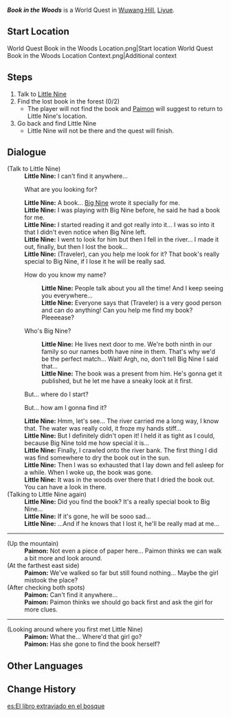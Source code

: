 {{Quest Infobox
|id            = 21015
|image         = World Quest Book in the Woods.png
|type          = World
|region        = Liyue
|area          = Bishui Plain
|subarea       = Wuwang Hill
|startLocation = [[Wuwang Hill]], [[Liyue]]
|exp           = 100
|primogems     = 20
|rep           = Liyue
|repAmt        = 20
|repOrder      = 179
|other         = {{Card|Adventurer's Experience|2}}
|characters    = Little Nine; Paimon; Traveler
}}
'''''Book in the Woods''''' is a World Quest in [[Wuwang Hill]], [[Liyue]].

==Start Location==
<gallery>
World Quest Book in the Woods Location.png|Start location
World Quest Book in the Woods Location Context.png|Additional context
</gallery>

==Steps==
# Talk to [[Little Nine]]
# Find the lost book in the forest (0/2)
#* The player will not find the book and [[Paimon]] will suggest to return to Little Nine's location.
# Go back and find Little Nine
#* Little Nine will not be there and the quest will finish.

==Dialogue==
{{Quest Description|A [[Little Nine|little girl]] is hoping you'll play a game with her...}}
{{Dialogue start}}
;(Talk to Little Nine)
:'''Little Nine:''' I can't find it anywhere...
:{{DIcon}} What are you looking for?
:'''Little Nine:''' A book... [[Chang the Ninth|Big Nine]] wrote it specially for me.
:'''Little Nine:''' I was playing with Big Nine before, he said he had a book for me.
:'''Little Nine:''' I started reading it and got really into it... I was so into it that I didn't even notice when Big Nine left.
:'''Little Nine:''' I went to look for him but then I fell in the river... I made it out, finally, but then I lost the book...
:'''Little Nine:''' (Traveler), can you help me look for it? That book's really special to Big Nine, if I lose it he will be really sad.
:{{DIcon}} How do you know my name?
::'''Little Nine:''' People talk about you all the time! And I keep seeing you everywhere...
::'''Little Nine:''' Everyone says that (Traveler) is a very good person and can do anything! Can you help me find my book? Pleeeease?
:{{DIcon}} Who's Big Nine?
::'''Little Nine:''' He lives next door to me. We're both ninth in our family so our names both have nine in them. That's why we'd be the perfect match... Wait! Argh, no, don't tell Big Nine I said that...
::'''Little Nine:''' The book was a present from him. He's gonna get it published, but he let me have a sneaky look at it first.
:{{DIcon}} But... where do I start?
:{{DIcon}} But... how am I gonna find it?
:'''Little Nine:''' Hmm, let's see... The river carried me a long way, I know that. The water was really cold, it froze my hands stiff...
:'''Little Nine:''' But I definitely didn't open it! I held it as tight as I could, because Big Nine told me how special it is...
:'''Little Nine:''' Finally, I crawled onto the river bank. The first thing I did was find somewhere to dry the book out in the sun.
:'''Little Nine:''' Then I was so exhausted that I lay down and fell asleep for a while. When I woke up, the book was gone.
:'''Little Nine:''' It was in the woods over there that I dried the book out. You can have a look in there.
;(Talking to Little Nine again)
:'''Little Nine:''' Did you find the book? It's a really special book to Big Nine...
:'''Little Nine:''' If it's gone, he will be sooo sad...
:'''Little Nine:''' ...And if he knows that I lost it, he'll be really mad at me...
----
;(Up the mountain)
:'''Paimon:''' Not even a piece of paper here... Paimon thinks we can walk a bit more and look around.
;(At the farthest east side)
:'''Paimon:''' We've walked so far but still found nothing... Maybe the girl mistook the place?
;(After checking both spots)
:'''Paimon:''' Can't find it anywhere...
:'''Paimon:''' Paimon thinks we should go back first and ask the girl for more clues.
----
;(Looking around where you first met Little Nine)
:'''Paimon:''' What the... Where'd that girl go?
:'''Paimon:''' Has she gone to find the book herself?
{{Dialogue end}}

==Other Languages==
{{Other Languages
|en      = Book in the Woods
|zhs     = 林中小书
|zhs_rm  = Línzhōng Xiǎo Shū
|zht     = 林中小書
|zht_rm  = Línzhōng Xiǎo Shū
|zh_tl   = Little Book in the Forest
|ja      = 一緒に遊ぼう
|ja_rm   = Issho ni Asobou
|ja_tl   = Let's Play Together
|ko      = 숲속의 책
|ko_rm   = Supsok-ui Chaek
|ko_tl   = Book in the Forest
|es      = El libro extraviado en el bosque
|es_tl   = The Book Lost in the Forest
|fr      = Un livre dans les bois
|fr_tl   = A Book in the Woods
|ru      = Книга в лесу
|ru_tl   = A Book in the Forest
|th      = สมุดเล่มน้อยในป่าใหญ่
|th_rm   = 
|th_tl   = 
|vi      = Cuốn Sách Trong Rừng
|vi_tl   = Book in the Forest
|de      = Büchlein im Wald
|de_tl   = Booklet in the Forest
|id      = Buku Kecil di Tengah Hutan
|id_tl   = Small Book Amidst the Forest
|pt      = Livro na Floresta
|pt_tl   = Book in the Forest
|tr      = Ormandaki Kitap
|tr_tl   = 
|it      = Un libro nel bosco
|it_tl   = 
}}

==Change History==
{{Change History|1.0}}

[[es:El libro extraviado en el bosque]]